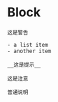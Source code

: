 # Block


```block2
这是警告

- a list item
- another item
```

```block2
__这是提示__
```

```block2
这是注意
```

```block2
普通说明
```




